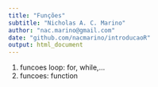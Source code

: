 ```yaml
---
title: "Funções"
subtitle: "Nicholas A. C. Marino"
author: "nac.marino@gmail.com"
date: "github.com/nacmarino/introducaoR"
output: html_document
---
```


1. funcoes loop: for, while,...
2. funcoes: function